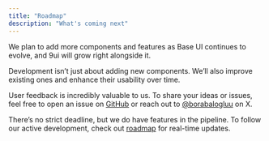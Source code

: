 ```yaml
---
title: "Roadmap"
description: "What's coming next"
---
```


We plan to add more components and features as Base UI continues to evolve, and 9ui will grow right alongside it.

Development isn’t just about adding new components. We’ll also improve existing ones and enhance their usability over time.

User feedback is incredibly valuable to us. To share your ideas or issues, feel free to open an issue on [GitHub](https://github.com/borabaloglu/9ui/issues) or reach out to [@borabalogluu](https://x.com/borabalogluu) on X.

There’s no strict deadline, but we do have features in the pipeline. To follow our active development, check out [roadmap](https://9ui.featurebase.app/roadmap) for real-time updates.
